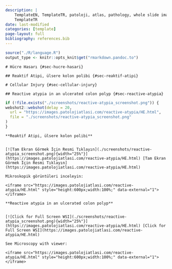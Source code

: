 ```yaml
---
description: |
    TemplateEN, TemplateTR, patoloji, atlas, pathology, whole slide image
    TemplateTR
date: last-modified
categories: [template]
page-layout: full
bibliography: references.bib
---
```


```r

source("./R/language.R")
output_type <- knitr::opts_knit$get("rmarkdown.pandoc.to")

```

```asis
# Hücre Hasarı {#sec-hucre-hasari} 

## Reaktif Atipi, ülsere kolon polibi {#sec-reaktif-atipi} 

```

```asis
# Cellular Injury {#sec-cellular-injury} 

## Reactive atypia in an ulcerated colon polyp {#sec-reactive-atypia} 

```

```r
if (!file.exists("./screenshots/reactive-atypia_screenshot.png")) {
webshot2::webshot(delay = 20,
  url = "https://images.patolojiatlasi.com/reactive-atypia/HE.html",
  file = "./screenshots/reactive-atypia_screenshot.png"
)
}
```

```asis

**Reaktif Atipi, ülsere kolon polibi**


[![Tam Ekran Görmek İçin Resmi Tıklayın](./screenshots/reactive-atypia_screenshot.png){width="25%"}](https://images.patolojiatlasi.com/reactive-atypia/HE.html) [Tam Ekran Görmek İçin Resmi Tıklayın](https://images.patolojiatlasi.com/reactive-atypia/HE.html)

```


```asis

Mikroskopik görüntüleri inceleyin:

<iframe src="https://images.patolojiatlasi.com/reactive-atypia/HE.html" style="height:600px;width:100%;" data-external="1"></iframe>

```

```asis

**Reactive atypia in an ulcerated colon polyp**


[![Click for Full Screen WSI](./screenshots/reactive-atypia_screenshot.png){width="25%"}](https://images.patolojiatlasi.com/reactive-atypia/HE.html) [Click for Full Screen WSI](https://images.patolojiatlasi.com/reactive-atypia/HE.html)

```

```asis

See Microscopy with viewer: 

<iframe src="https://images.patolojiatlasi.com/reactive-atypia/HE.html" style="height:600px;width:100%;" data-external="1"></iframe>

```
